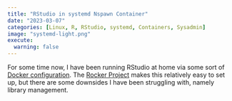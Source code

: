 ```yaml
---
title: "RStudio in systemd Nspawn Container"
date: "2023-03-07"
categories: [Linux, R, RStudio, systemd, Containers, Sysadmin]
image: "systemd-light.png"
execute: 
  warning: false
---
```



For some time now, I have been running RStudio at home via some sort
  of [Docker configuration](../2022-09-07-my-rstudio-setup/index.qmd).
  The [Rocker Project](https://rocker-project.org/) makes this relatively
  easy to set up, but there are some downsides I have been struggling
  with, namely library management.

